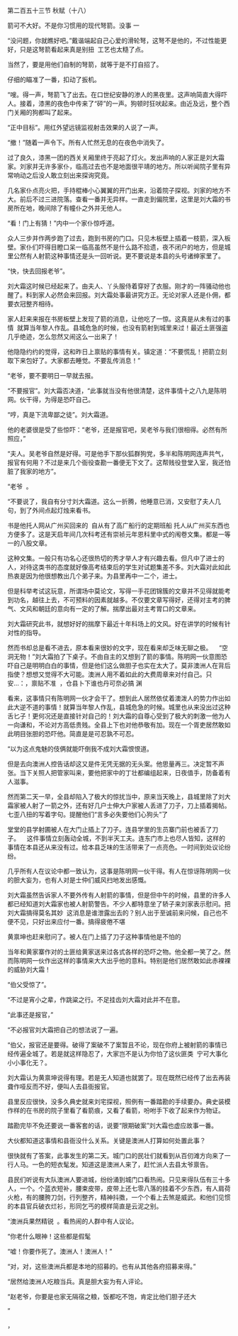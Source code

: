 

第二百五十三节 秋赋（十八）

箭可不大好。不是你习惯用的现代弩箭。没事 一

“没问题，你就瞧好吧。”戴谐端起自己心爱的滑轮弩，这弩不是他的，不过性能更好，只是这弩箭看起来真是别扭  工艺也太糙了点。

当然了，要是用他们自制的弩箭，就等于是不打自招了。

仔细的瞄准了一番，扣动了扳机。

“嗖。得一声，弩箭飞了出去。在口世纪安静的渗人的黑夜里。这声响简直大得吓人。接着，漆黑的夜色中传来了“砰”的一声。狗顿时狂吠起来。由近及远，整个西门关厢的狗都叫了起来。

“正中目标”。用红外望远镜监视射击效果的人说了一声。

“撤！”随着一声令下。所有人忙然无息的在夜色中消失了。

过了良久，漆黑一团的西关关厢里终于亮起了灯火。发出声响的人家正是刘大霜家。刘家并无许多家仆，临高过去也不是地面很平靖的地方。所以听闻院子里有异常响动之后没人敢立刻出来探询究竟。

几名家仆点亮火把，手持棍棒小心翼翼的开门出来，沿着院子探视。刘家的地方不大。前后不过三进院落。查看一番并无异样。一直走到偏院里，这里是刘大霜的书房所在地，晚间除了有幢仆之外并无他人。

“看！门上有猜！”内中一个家仆惊呼道。

众人三步并作两步跑了过去，跑到书房的门口。只见木板壁上插着一枝箭，深入板壁。家仆们吓得目瞪口呆一临高虽然不是什么路不拾遗，夜不闭户的地方，但是城里公然有人射箭这种事情还是头一回听说。更不要说是本县的头号诸绅家里了。

“快，快去回报老爷”。

刘大霜这时候已经起来了。由夫人、丫头服侍着穿好了衣服。刚才的一阵骚动他也醒了。料到家人必然会来回报。刘大霜处事最讲究方正。无论对家人还是仆佣，都要衣冠整齐相待。

家人赶来来报在书房板壁上发现了箭的消息，让他吃了一惊。这真是从未有过的事情  就算当年黎人作乱。县城危急的时候，也没有箭射到城里来过！最近土匪强盗几乎绝迹，怎么忽然又闹这么一出来了！

他隐隐约约的觉得，这和昨日上禀贴的事情有关。镇定道：“不要慌乱！把箭立刻取下来包好了。大家都去睡觉。不要乱传消息！”

“老爷，要不要明日一早就去报。

“不要报官”。刘大霜否决道，“此事就当没有他很清楚，这件事情十之八九是陈明网。伙干得，为得是恐吓自己。

“哼，真是下流卑鄙之徒”。刘大霜道。

他的老婆很是受了些惊吓：“老爷，还是报官吧，吴老爷与我们很相得。必然有所照应，”

“夫人。吴老爷自然是好得。可是他手下那伙狐群狗党，多半和陈明网连声共气，报官有何用？不过是来几个衙役查勘一番便无下文了。这帮贱役登堂入室，我还怕脏了我家的地方”。

“老爷  。

“不要说了，我自有分寸刘大霜道。这么一折腾，他睡意已消，又安慰了夫人几句，到了外间点起灯烛来看书。

书是他托人网从广州买回来的  自从有了高广船行的定期班船 托人从广州买东西也方便多了。这是天启年间几次科考还有崇祯元年恩科里中式的闱卷文集。都是一等一的八股文章。

这种文集。一般只有功名心还很热切的秀才举人才有兴趣去看。但凡中了进士的人，对待这类书的态度就好像高考结束后的学生对试题集差不多。刘大霜对此如此热衷是因为他很想教出几个弟子来。为县里再中一二个，进士。

但是科举考试这玩意，所谓场中莫论文，写得一手花团锦簇的文章并不见得就能考到功名，越往上去，不可预料的因素就越多。不仅要文章写得好，还得对主考的脾气、文风和朝廷的意向有一定的了解。揣摩出最对主考胃口的文章来。

刘大霜研究此书，就想好好的揣摩下最近十年科场上的文风。好在讲学的时候有针对性的指导。

然而书却总是看不进去，原本看来很妙的文字，现在看来却乏味无聊之极。    “空洞无物！”刘大霜拍了下桌子。不由自主的又想到了箭的事情。陈明网一伙意图恐吓自己是明明白白的事情，但是他们这么做胆子也实在太大了。莫非澳洲人在背后指使？想想又觉得不大可能。澳洲人用不着如此的大费周章来对付自己。只安…：，禀贴不准  ，仓县卜下谁也丹可奈必搞 渊

看来，这事情只有陈明网一伙才会干了。想到此人居然依仗着澳泼人的势力作出如此大逆不道的事情！就算当年黎人作乱，县城危急的时候。城里也从来没出过这种舌匕子！更何况还是直接针对自己的！刘大霜的自尊心受到了极大的刺激一他为人一向谦和，不论对方高低贵贱。全县上下也对他恭敬有加。现在一个胥吏居然敢如此明目张胆的恐吓他。简直是是可忍孰不可忍。

“以为这点鬼魅的伎俩就能吓倒我不成刘大霜恨恨道。

但是去向澳洲人控告话却这又是件无凭无据的无头案。他思量再三。决定暂不声张。当下关照人把管家叫来，要他把家中的丁壮都编组起来，日夜值手，防备着有人滋事。

然而第二天一早，全县却陷入了极大的惊扰当中，原来当天晚上，县城里除了刘大霜家被人射了一箭之外，还有好几户士伸大户家被人丢进了刀子，刀上插着揭帖。七歪八扭的写着字句。提醒他们“言多必失要他们心狗头”了

堂堂的县学射圃被人在大门止插上了刀子。连县学里的生员寨门前也被丢了刀子。    这件事情立刻轰动全城，不到半天工夫。连东门市上也尽人皆知，这样的事情在本县还从来没有过。给本县乏味的生活带来了一点亮色。一时间到处议论纷纷。

几乎所有人在议论中都一致认为，这事是陈明网一伙干得。有人在惊讶陈明网一伙的胆大妄为，也有人对是士仲们威风扫地发出感慨。

刘大霜虽然告诉家人不要外传有人射箭的事情，但是但中午的时候，县里的许多人都已经知道刘大霜家也被人射箭警告。不少人都特意坐了轿子来刘家表示慰问。把刘大霜搞得莫名其妙  这消息是谁泄露出去的？别人出于至诚前来问候，自己也不便不见，只好出来应付一番。搞得疲倦不堪

黄禀坤也赶来慰问了。被人在门上插了刀子这种事情他是不怕的

当年和黄家寨作对的土匪给黄家送来过各式各样的恐吓之物。他全都一笑了之。然而陈明网一伙作出这样的事情来大大出乎他的意料。特别是他们居然敢如此赤裸裸的威胁刘大霜！

“伯父受惊了”。

“不过是宵小之辈，作跳粱之行。不足挂齿刘大霜对此并不在意。

“此事还是报官，”

“不必报官刘大霜把自己的想法说了一遍。

“伯父，报官还是要得。破得了案破不了案暂且不论，现在你府上被射箭的事情已经传遍全城了。若是就这样隐忍了，大家岂不是认为你怕了这伙匪类  宁可大事化小小事化无？。

刘大霜认为黄禀坤说得有理。若是无人知道也就罢了。现在既然已经传了出去再装聋作哑反而不好，便叫人去县衙报官。

县里反应很快，没多久典史就来刘宅探视，照例有一番踏勘的手续要办。典史装模作样的在书房的院子里看了看箭痕，又看了看箭，吩咐手下收了起来作为物证。

踏勘完毕不免还要说一番客套的话，说要“限期破案”刘大霜也虚应故事一番。

大伙都知道这事情和县衙没什么关系。关键是澳洲人打算如何处置此事？

很快就有了答案，此事发生的第二天。城门口的民壮们就看到从百仞滩方向来了一行人马。一色的短衣髦发。知道这是澳洲人来了，赶忙派人去县太爷禀告。

县民们听说有大队澳洲人要进城，纷纷涌到城门口看热闹。只见来得队伍有三十多人，一个。个蓝衣短补，腰束皮带，皮带上还七零八落的挂着不少东西，有人肩荷火枪，有的腰胯刀剑，行列整齐，精神抖擞，一个个看上去煞是威武。和他们见惯的本县官兵破衣烂衫，形同乞丐的模样简直是云泥之别。

“澳洲兵果然精锐  。看热闹的人群中有人议论。

“你老什么眼神！这些都是假髦

“嘘！你要作死了。澳洲人！澳洲人！”

“对，对，这些澳洲兵都是本地的招募的。也有从其他各府招募来得。”

“居然给澳洲人吃粮当兵。真是胆大妄为有人评论。

“赵老爷，你要是也家无隔宿之粮，饭都吃不饱，肯定比他们胆子还大

”

，

